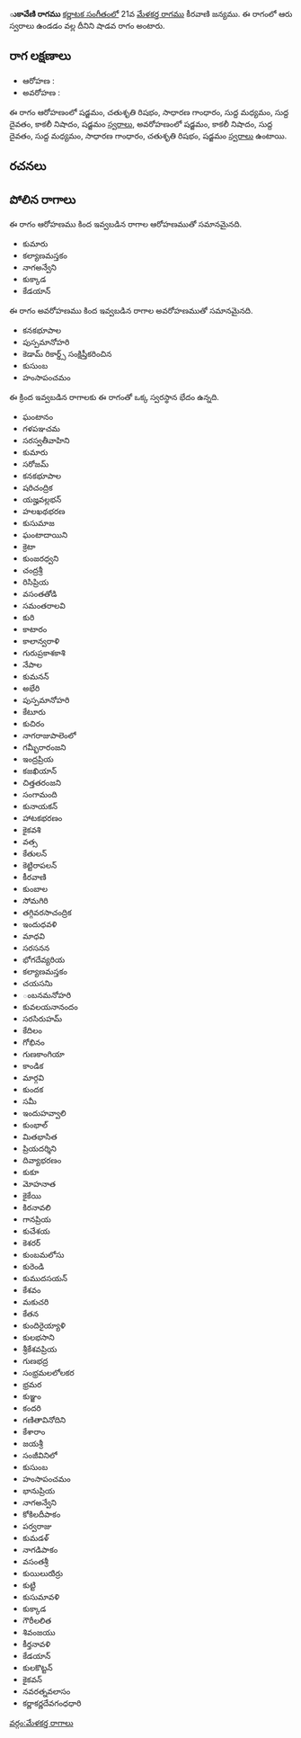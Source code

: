 {{Infobox ragam
	| name          	= ుకావేణి
	| synonym	    	= 
	| mela          	= 
	| chakra        	= 
	| janaka        	= 
	| type          	= శాడవ
	| arohanam      	= {{svaraC|S|R2|G2|M1|D1|N3|S'}} 
	| avarohanam    	= {{svaraC|S'|N3|D1|M1|G2|R2|S}}
	| jeeva         	=
	| chhaya        	=
	| nyasa         	=
	| vishesha      	= 
	| equivalent  		= 
}}
{{కర్ణాటక సంగీత రాగాలు}}
'''ుకావేణి రాగము''' [[కర్ణాటక సంగీతం]]లో 21వ [[మేళకర్త రాగము]] కీరవాణి జన్యము.  ఈ రాగంలో ఆరు స్వరాలు ఉండడం వల్ల దీనిని షాడవ రాగం అంటారు.


==రాగ లక్షణాలు==


* ఆరోహణ : {{svaraC|S|R2|G2|M1|D1|N3|S'}} 
* అవరోహణ : {{svaraC|S'|N3|D1|M1|G2|R2|S}}

ఈ రాగం ఆరోహణంలో షడ్జమం, చతుశృతి రిషభం, సాధారణ గాంధారం, సుద్ద మధ్యమం, సుద్ద దైవతం, కాకలీ నిషాదం, షడ్జమం [[స్వరాలు]], అవరోహణంలో షడ్జమం, కాకలీ నిషాదం, సుద్ద దైవతం, సుద్ద మధ్యమం, సాధారణ గాంధారం, చతుశృతి రిషభం, షడ్జమం [[స్వరాలు]] ఉంటాయి.

==రచనలు==



==పోలిన రాగాలు==
ఈ రాగం ఆరోహణము కింద ఇవ్వబడిన రాగాల ఆరోహణముతో సమానమైనది.
* కుమారు
* కల్యాణమస్తకం
* నాగఅన్వేని
* కుక్కాడ
* కేడయాన్

ఈ రాగం అవరోహణము కింద ఇవ్వబడిన రాగాల అవరోహణముతో సమానమైనది.
* కనకభూపాల
* పుస్పమానోహరి
* కెడామ్ రికార్డ్స్ సంక్షిప్తీకరించిన
* కుసుంబ
* హంసాపంచమం

ఈ క్రింద ఇవ్వబడిన రాగాలకు ఈ రాగంతో ఒక్క స్వరస్థాన భేదం ఉన్నది.
* ఘంటానం
* గళపఞచమ
* సరస్వతీవాహిని
* కుమారు
* సరోజమ్
* కనకభూపాల
* షరిచంద్రిక
* యజ్హవల్లభన్
* హలఖథభరణ
* కుసుమాజ
* ఘంటాదాయిని
* క్రెటా
* కుంజరధ్వని
* చంద్రశ్రీ
* రిసిప్రియ
* వసంతతోడి
* సమంతరాలవి
* కురి
* కాటారం
* కాలాన్వరాళి
* గురుప్రకాశకాశి
* నేపాల
* కుమనన్
* అభేరి
* పుస్పమానోహరి
* కేటూరు
* కుచిరం
* నాగరాజుపాలెంలో
* గమ్భీరారంజని
* ఇంద్రప్రియ
* కజఖియాన్
* చిత్తతరంజని
* సంగామంది
* కునాయకన్
* హాటకభరణం
* కైకవశి
* వత్స
* కేతులన్
* కెట్టిరాపలన్
* కీరవాణి
* కుంబాల
* సోమగిరి
* తగ్గివరసాచంద్రిక
* ఇందుధవళి
* మాధవి
* సరసనన
* భోగదేవ్యరియ
* కల్యాణమస్తకం
* చయసనిు
* ంబనమనోహరి
* కువలయనానందం
* సరసిరుహమ్
* కేదిలం
* గోభినం
* గుణకాంగియా
* కాండిక
* మార్గవి
* కుందక
* సమీ
* ఇందుహవ్వాలి
* కుంభాల్
* మితభాసిత
* ప్రియదర్శిని
* దివ్యాభరణం
* కుకూ
* మోహనాత
* కైకేయి
* కిరనావలి
* గానప్రియ
* కుచేశయ
* కెశరర్
* కుంబమలోసు
* కురెండి
* కుముదసయన్
* కేశవం
* మకుచరి
* కేతన
* కుందిరైయ్యాళి
* కులభసాని
* శ్రీకేశవప్రియ
* గుణభద్ర
* సంభ్రమలలోలకర
* భ్రమర
* కుఞ్జం
* కందరి
* గణితావినోదిని
* కేశారాం
* జయశ్రీ
* సంజీవినిలో
* కుసుంబ
* హంసాపంచమం
* భానుప్రియ
* నాగఅన్వేని
* కోకిలదీపాకం
* పర్వరాజు
* కుమడళ్
* నాగడిపాకం
* వసంతశ్రీ
* కుయిలురుిర్రు
* కుట్టి
* కుసుమావళి
* కుక్కాడ
* గౌరీలలిత
* శివంజయు
* కీర్తనావళి
* కేడయాన్
* కులకొట్టన్
* కైకవన్
* నవరత్నవలాసం
* కర్ణాకర్ణదేవగంధధారి



[[వర్గం:మేళకర్త రాగాలు]]